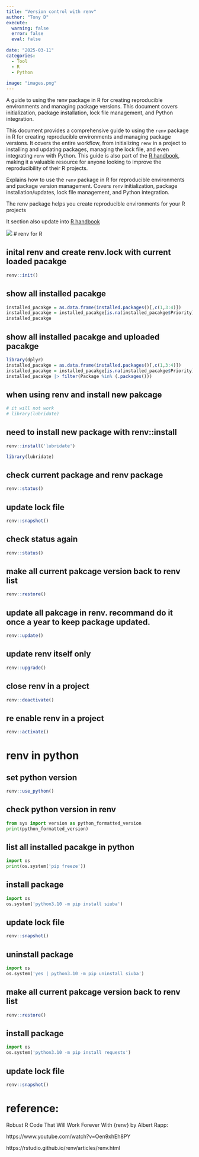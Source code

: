 ```yaml
---
title: "Version control with renv"
author: "Tony D"
execute:
  warning: false
  error: false
  eval: false
  
date: "2025-03-11"
categories: 
  - Tool
  - R
  - Python
  
image: "images.png"
---
```


A guide to using the renv package in R for creating reproducible environments and managing package versions. This document covers initialization, package installation, lock file management, and Python integration.

This document provides a comprehensive guide to using the `renv` package in R for creating reproducible environments and managing package versions. It covers the entire workflow, from initializing `renv` in a project to installing and updating packages, managing the lock file, and even integrating `renv` with Python. This guide is also part of the [R handbook](https://jcfly3000.github.io/Into-R/intro/1%20basic%20R.html#version-control), making it a valuable resource for anyone looking to improve the reproducibility of their R projects.

Explains how to use the `renv` package in R for reproducible environments and package version management. Covers `renv` initialization, package installation/updates, lock file management, and Python integration.

The renv package helps you create reproducible environments for your R projects

It section also update into [R handbook](https://jcfly3000.github.io/Into-R/intro/1%20basic%20R.html#version-control)

![](https://rstudio.github.io/renv/articles/renv.png)
# renv for R


## inital renv and create renv.lock with current loaded pacakge

```r
renv::init()
```


## show all installed pacakge

```r
installed_pacakge = as.data.frame(installed.packages()[,c(1,3:4)])
installed_pacakge = installed_pacakge[is.na(installed_pacakge$Priority),1:2,drop=FALSE]
installed_pacakge
```


## show all installed pacakge and uploaded pacakge
```r
library(dplyr)
installed_pacakge = as.data.frame(installed.packages()[,c(1,3:4)])
installed_pacakge = installed_pacakge[is.na(installed_pacakge$Priority),1:2,drop=FALSE]
installed_pacakge |> filter(Package %in% (.packages()))
```




## when using renv and install new pakcage

```r
# it will not work
# library(lubridate)
```

## need to install new package with renv::install

```r
renv::install('lubridate')
```

```r
library(lubridate)
```


## check current package and renv package

```r
renv::status()
```

## update lock file

```r
renv::snapshot()
```

## check status again

```r
renv::status()
```

## make all current pakcage version back to renv list

```r
renv::restore()
```

## update all pakcage in renv. recommand do it once a year to keep package updated.

```r
renv::update()
```

## update renv itself only

```r
renv::upgrade()
```
## close renv in a project

```r
renv::deactivate()
```


## re enable renv in a project

```r
renv::activate()
```


# renv in python


## set python version
```r
renv::use_python()
```

## check python version in renv

```python
from sys import version as python_formatted_version
print(python_formatted_version)
```


## list all installed pacakge in python

```python
import os
print(os.system('pip freeze'))
```


## install package
```python
import os
os.system('python3.10 -m pip install siuba')
```


## update lock file

```r
renv::snapshot()
```


## uninstall package
```python
import os
os.system('yes | python3.10 -m pip uninstall siuba')
```


## make all current pakcage version back to renv list

```r
renv::restore()
```

## install package
```python
import os
os.system('python3.10 -m pip install requests')
```

## update lock file

```r
renv::snapshot()
```


# reference:

Robust R Code That Will Work Forever With {renv} by Albert Rapp:

https://www.youtube.com/watch?v=Oen9xhEh8PY

https://rstudio.github.io/renv/articles/renv.html
